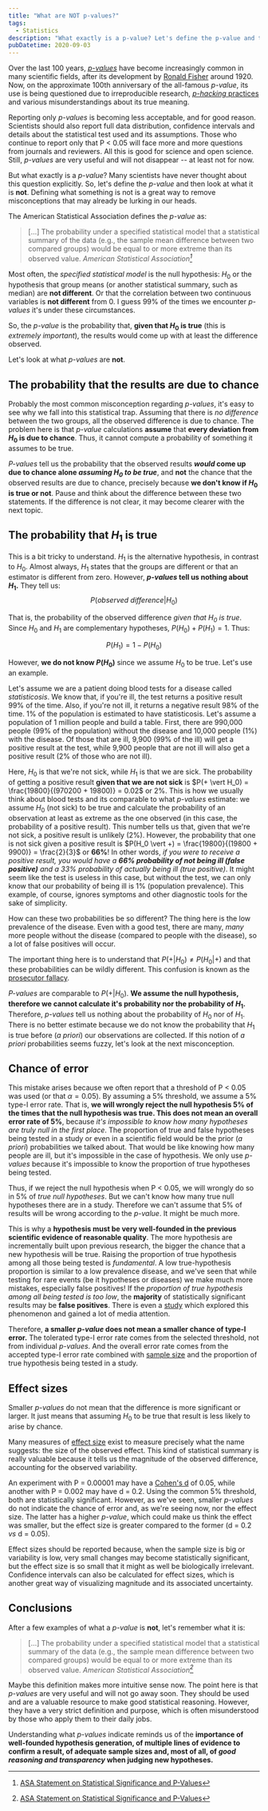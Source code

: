 ```yaml
---
title: "What are NOT p-values?"
tags:
  - Statistics
description: "What exactly is a p-value? Let's define the p-value and then look at what it is not."
pubDatetime: 2020-09-03
---
```


Over the last 100 years, [_p-values_](https://en.wikipedia.org/wiki/P-value) have become increasingly common in many scientific fields, after its development by [Ronald Fisher](https://en.wikipedia.org/wiki/Ronald_Fisher) around 1920. Now, on the approximate 100th anniversary of the all-famous _p-value_, its use is being questioned due to irreproducible research, [_p-hacking_ practices](https://en.wikipedia.org/wiki/Data_dredging) and various misunderstandings about its true meaning.

Reporting only _p-values_ is becoming less acceptable, and for good reason. Scientists should also report full data distribution, confidence intervals and details about the statistical test used and its assumptions. Those who continue to report only that P < 0.05 will face more and more questions from journals and reviewers. All this is good for science and open science. Still, _p-values_ are very useful and will not disappear -- at least not for now.

But what exactly is a _p-value_? Many scientists have never thought about this question explicitly. So, let's define the _p-value_ and then look at what it is **not**. Defining what something is not is a great way to remove misconceptions that may already be lurking in our heads.

The American Statistical Association defines the _p-value_ as:

> [...] The probability under a specified statistical model that a statistical summary of the data (e.g., the sample mean difference between two compared groups) would be equal to or more extreme than its observed value.
> <cite>American Statistical Association[^asa_stmt]</cite>

[^asa_stmt]: [ASA Statement on Statistical Significance and P-Values](https://amstat.tandfonline.com/doi/full/10.1080/00031305.2016.1154108)

Most often, the _specified statistical model_ is the null hypothesis: $H_0$ or the hypothesis that group means (or another statistical summary, such as median) are **not different**. Or that the correlation between two continuous variables is **not different** from 0. I guess 99% of the times we encounter _p-values_ it's under these circumstances.

So, the _p-value_ is the probability that, **given that $H_0$ is true** (this is _extremely important_), the results would come up with at least the difference observed.

Let's look at what _p-values_ are **not**.

## The probability that the results are due to chance

Probably the most common misconception regarding _p-values_, it's easy to see why we fall into this statistical trap. Assuming that there is _no difference_ between the two groups, all the observed difference is due to chance. The problem here is that _p-value_ calculations **assume** that **every deviation from $H_0$ is due to chance**. Thus, it cannot compute a probability of something it assumes to be true.

_P-values_ tell us the probability that the observed results **_would_ come up due to chance alone _assuming $H_0$ to be true_**, and **not** the chance that the observed results are due to chance, precisely because **we don't know if $H_0$ is true or not**. Pause and think about the difference between these two statements. If the difference is not clear, it may become clearer with the next topic.

## The probability that $H_1$ is true

This is a bit tricky to understand. $H_1$ is the alternative hypothesis, in contrast to $H_0$. Almost always, $H_1$ states that the groups are different or that an estimator is different from zero.
However, **_p-values_ tell us nothing about $H_1$.** They tell us:
$$
P(observed\ difference \vert H_0)
$$

That is, the probability of the observed difference _given that $H_0$ is true_. Since $H_0$ and $H_1$ are complementary hypotheses, $P(H_0) + P(H_1) = 1$. Thus:

$$
P(H_1) = 1 - P(H_0)
$$

However, **we do not know $P(H_0)$** since we assume $H_0$ to be true. Let's use an example.

Let's assume we are a patient doing blood tests for a disease called _statisticosis_. We know that, if you're ill, the test returns a positive result 99% of the time. Also, if you're not ill, it returns a negative result 98% of the time. 1% of the population is estimated to have statisticosis. Let's assume a population of 1 million people and build a table. First, there are 990,000 people (99% of the population) without the disease and 10,000 people (1%) with the disease. Of those that are ill, 9,900 (99% of the ill) will get a positive result at the test, while 9,900 people that are not ill will also get a positive result (2% of those who are not ill).


<ContingencyTable />

Here, $H_0$ is that we're not sick, while $H_1$ is that we are sick. The probability of getting a positive result **given that we are not sick** is $P(+ \vert H_0) = \frac{19800}{(970200 + 19800)} = 0.02$ or 2%. This is how we usually think about blood tests and its comparable to what _p-values_ estimate: we assume $H_0$ (not sick) to be true and calculate the probability of an observation at least as extreme as the one observed (in this case, the probability of a positive result). This number tells us that, given that we're not sick, a positive result is unlikely (2%). However, the probability that one is not sick given a positive result is $P(H_0 \vert +) = \frac{19800}{(19800 + 9900)} = \frac{2}{3}$ or **66%**! In other words, _if you were to receive a positive result, you would have a **66% probability of not being ill (false positive)** and a 33% probability of actually being ill (true positive)_. It might seem like the test is useless in this case, but without the test, we can only know that our probability of being ill is 1% (population prevalence). This example, of course, ignores symptoms and other diagnostic tools for the sake of simplicity.

How can these two probabilities be so different? The thing here is the low prevalence of the disease. Even with a good test, there are many, _many_ more people without the disease (compared to people with the disease), so a lot of false positives will occur.

The important thing here is to understand that $P(+ \vert H_0) \neq P(H_0 \vert +)$
and that these probabilities can be wildly different. This confusion is known as the [prosecutor fallacy](https://en.wikipedia.org/wiki/Prosecutor%27s_fallacy).

_P-values_ are comparable to
$P(+ \vert H_0)$. **We assume the null hypothesis, therefore we cannot calculate it's probability nor the probability of $H_1$.** Therefore, _p-values_ tell us nothing about the probability of $H_0$ nor of $H_1$. There is no better estimate because we do not know the probability that $H_1$ is true before (_a priori_) our observations are collected. If this notion of _a priori_ probabilities seems fuzzy, let's look at the next misconception.

## Chance of error

This mistake arises because we often report that a threshold of P < 0.05 was used (or that $\alpha = 0.05$). By assuming a 5% threshold, we assume a 5% type-I error rate. That is, **we will wrongly reject the null hypothesis 5% of the times that the null hypothesis was true. This does not mean an overall error rate of 5%**, because _it's impossible to know how many hypotheses are truly null in the first place_. The proportion of true and false hypotheses being tested in a study or even in a scientific field would be the prior (_a priori_) probabilities we talked about. That would be like knowing how many people are ill, but it's impossible in the case of hypothesis. We only use _p-values_ because it's impossible to know the proportion of true hypotheses being tested.

Thus, if we reject the null hypothesis when P < 0.05, we will wrongly do so in 5% of _true null hypotheses_. But we can't know how many true null hypotheses there are in a study. Therefore we can't assume that 5% of results will be wrong according to the _p-value_. It might be much more.

This is why a **hypothesis must be very well-founded in the previous scientific evidence of reasonable quality**. The more hypothesis are incrementally built upon previous research, the bigger the chance that a new hypothesis will be true. Raising the proportion of true hypothesis among all those being tested is _fundamental_. A low true-hypothesis proportion is similar to a low prevalence disease, and we've seen that while testing for rare events (be it hypotheses or diseases) we make much more mistakes, especially false positives! If the _proportion of true hypothesis among all being tested is too low_, the **majority** of statistically significant results may be **false positives**. There is even a [study](https://journals.plos.org/plosmedicine/article?id=10.1371/journal.pmed.0020124) which explored this phenomenon and gained a lot of media attention.

Therefore, **a smaller _p-value_ does not mean a smaller chance of type-I error.** The tolerated type-I error rate comes from the selected threshold, not from individual _p-values_. And the overall error rate comes from the accepted type-I error rate combined with [sample size](https://en.wikipedia.org/wiki/Power_of_a_test) and the proportion of true hypothesis being tested in a study.

## Effect sizes

Smaller _p-values_ do not mean that the difference is more significant or larger. It just means that assuming $H_0$ to be true that result is less likely to arise by chance.

Many measures of [effect size](https://en.wikipedia.org/wiki/Effect_size) exist to measure precisely what the name suggests: the size of the observed effect. This kind of statistical summary is really valuable because it tells us the magnitude of the observed difference, accounting for the observed variability.

An experiment with P = 0.00001 may have a [Cohen's d](https://en.wikipedia.org/wiki/Effect_size#Cohen's_d) of 0.05, while another with P = 0.002 may have d = 0.2. Using the common 5% threshold, both are statistically significant. However, as we've seen, smaller _p-values_ do not indicate the chance of error and, as we're seeing now, nor the effect size. The latter has a higher _p-value_, which could make us think the effect was smaller, but the effect size is greater compared to the former (d = 0.2 _vs_ d = 0.05).

Effect sizes should be reported because, when the sample size is big or variability is low, very small changes may become statistically significant, but the effect size is so small that it might as well be biologically irrelevant. Confidence intervals can also be calculated for effect sizes, which is another great way of visualizing magnitude and its associated uncertainty.

## Conclusions

After a few examples of what a _p-value_ is **not**, let's remember what it is:

> [...] The probability under a specified statistical model that a statistical summary of the data (e.g., the sample mean difference between two compared groups) would be equal to or more extreme than its observed value.
> <cite>American Statistical Association[^asa_stmt]</cite>

Maybe this definition makes more intuitive sense now. The point here is that _p-values_ are very useful and will not go away soon. They should be used and are a valuable resource to make good statistical reasoning. However, they have a very strict definition and purpose, which is often misunderstood by those who apply them to their daily jobs.

Understanding what _p-values_ indicate reminds us of the **importance of well-founded hypothesis generation, of multiple lines of evidence to confirm a result, of adequate sample sizes and, most of all, of _good reasoning and transparency_ when judging new hypotheses.**
